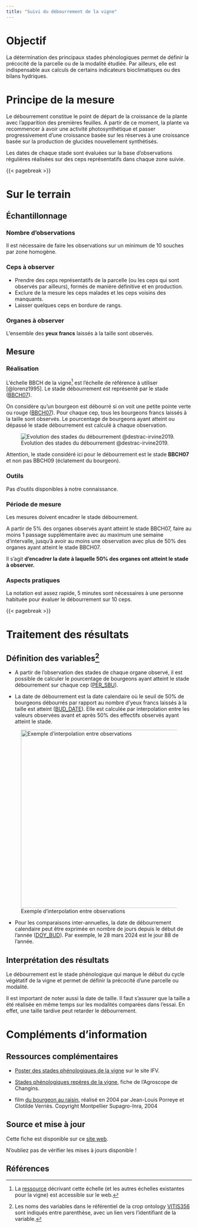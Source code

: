 ```yaml
---
title: "Suivi du débourrement de la vigne"
---
```


# Objectif

La détermination des principaux stades phénologiques permet de définir la précocité de la parcelle ou de la modalité étudiée. Par ailleurs, elle est indispensable aux calculs de certains indicateurs bioclimatiques ou des bilans hydriques.

# Principe de la mesure

Le débourrement constitue le point de départ de la croissance de la plante avec l'apparition des premières feuilles. A partir de ce moment, la plante va recommencer à avoir une activité photosynthétique et passer progressivement d'une croissance basée sur les réserves à une croissance basée sur la production de glucides nouvellement synthétisés.

Les dates de chaque stade sont évaluées sur la base d'observations régulières réalisées sur des ceps représentatifs dans chaque zone suivie.

{{< pagebreak >}}

# Sur le terrain

## Échantillonnage

### Nombre d'observations

Il est nécessaire de faire les observations sur un minimum de 10 souches par zone homogène.

### Ceps à observer

-   Prendre des ceps représentatifs de la parcelle (ou les ceps qui sont observés par ailleurs), formés de manière définitive et en production.
-   Exclure de la mesure les ceps malades et les ceps voisins des manquants.
-   Laisser quelques ceps en bordure de rangs.

### Organes à observer

L'ensemble des **yeux francs** laissés à la taille sont observés.

## Mesure

### Réalisation

L'échelle BBCH de la vigne[^1] est l'échelle de référence à utiliser [@lorenz1995]. Le stade débourrement est représenté par le stade ([BBCH07](https://opendata.inrae.fr/ppd-res/grapevine#bbch_grapevine_secondaryStage_BBCH07)).

[^1]: La [ressource](https://opendata.inrae.fr/ppd-res/grapevine#bbch_individualScale_grapevine) décrivant cette échelle (et les autres échelles existantes pour la vigne) est accessible sur le web.

On considère qu'un bourgeon est débourré si on voit une petite pointe verte ou rouge ([BBCH07](https://opendata.inrae.fr/ppd-res/grapevine#bbch_grapevine_secondaryStage_BBCH07)). Pour chaque cep, tous les bourgeons francs laissés à la taille sont observés. Le pourcentage de bourgeons ayant atteint ou dépassé le stade débourrement est calculé à chaque observation.

![Evolution des stades du débourrement @destrac-irvine2019.](images/pheno_dbr.png)

::: callout-warning
Attention, le stade considéré ici pour le débourrement est le stade **BBCH07** et non pas BBCH09 (éclatement du bourgeon).
:::

### Outils

Pas d'outils disponibles à notre connaissance.

### Période de mesure

Les mesures doivent encadrer le stade débourrement.

A partir de 5% des organes observés ayant atteint le stade BBCH07, faire au moins 1 passage supplémentaire avec au maximum une semaine d'intervalle, jusqu'à avoir au moins une observation avec plus de 50% des organes ayant atteint le stade BBCH07.

Il s'agit **d'encadrer la date à laquelle 50% des organes ont atteint le stade à observer.**

### Aspects pratiques

La notation est assez rapide, 5 minutes sont nécessaires à une personne habituée pour évaluer le débourrement sur 10 ceps.

{{< pagebreak >}}

# Traitement des résultats

## Définition des variables[^2]

[^2]: Les noms des variables dans le référentiel de la crop ontology [VITIS356](https://cropontology.org/term/CO_356:ROOT) sont indiqués entre parenthèse, avec un lien vers l'identifiant de la variable.

-   A partir de l'observation des stades de chaque organe observé, il est possible de calculer le pourcentage de bourgeons ayant atteint le stade débourrement sur chaque cep ([PER_SBU](https://cropontology.org/term/CO_356:1000183)).

-   La date de débourrement est la date calendaire où le seuil de 50% de bourgeons débourrés par rapport au nombre d'yeux francs laissés à la taille est atteint ([BUD_DATE](https://cropontology.org/term/CO_356:1000001)). Elle est calculée par interpolation entre les valeurs observées avant et après 50% des effectifs observés ayant atteint le stade.

![Exemple d'interpolation entre observations](images/pheno_interpolation.jpg){fig-alt="Par exemple, une observation du débourrement a permis de calculer que 35% des bourgeons avait atteint ou dépassé le stade BBCH07 au 17 mars, puis 60% le 21 mars. L'interpolation permet d'établir que la date d'atteinte du seuil de 50% est le 19 mars." fig-align="center" width="483"}

-   Pour les comparaisons inter-annuelles, la date de débourrement calendaire peut être exprimée en nombre de jours depuis le début de l'année ([DOY_BUD](https://cropontology.org/term/CO_356:1000076)). Par exemple, le 28 mars 2024 est le jour 88 de l'année.

## Interprétation des résultats

Le débourrement est le stade phénologique qui marque le début du cycle végétatif de la vigne et permet de définir la précocité d'une parcelle ou modalité.

::: callout-note
Il est important de noter aussi la date de taille. Il faut s'assurer que la taille a été réalisée en même temps sur les modalités comparées dans l'essai. En effet, une taille tardive peut retarder le débourrement.
:::

# Compléments d'information

## Ressources complémentaires

-   [Poster des stades phénologiques de la vigne](https://www.vignevin.com/wp-content/uploads/2019/05/Poster-stades-ph%C3%A9nologiques-de-la-vigne.pdf) sur le site IFV.

-   [Stades phénologiques repères de la vigne](https://api.agrometeo.ch/storage/uploads/Poster_stade-pheno_Vigne_F_Ecran.pdf), fiche de l'Agroscope de Changins.

-   film [du bourgeon au raisin](https://www.youtube.com/watch?v=GNymddTRhqw), réalisé en 2004 par Jean-Louis Porreye et Clotilde Verriès. Copyright Montpellier Supagro-Inra, 2004

::: {.content-visible when-format="docx"}
## Source et mise à jour

Cette fiche est disponible sur ce [site web](https://vignevin.github.io/methodo/).

N'oubliez pas de vérifier les mises à jours disponible !
:::

## Références
